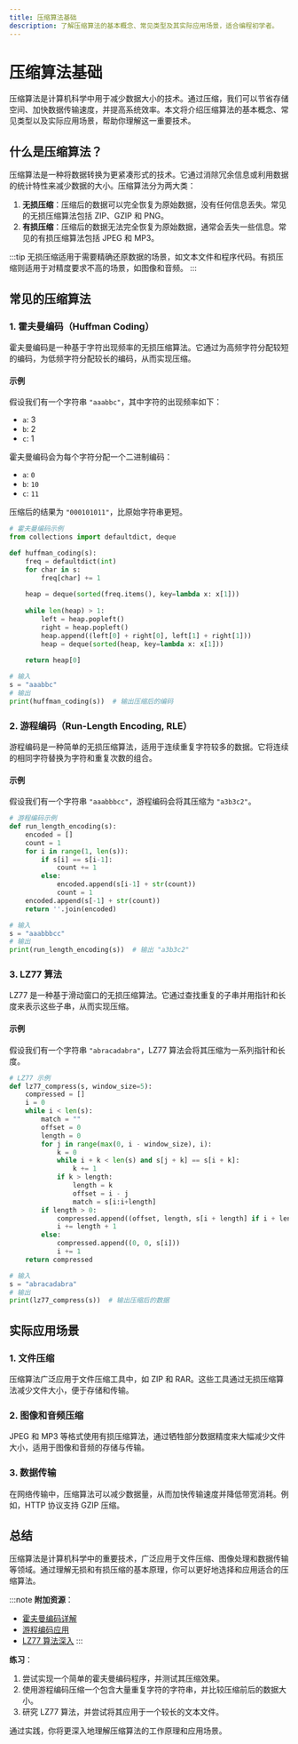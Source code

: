 ```yaml
---
title: 压缩算法基础
description: 了解压缩算法的基本概念、常见类型及其实际应用场景，适合编程初学者。
---
```


# 压缩算法基础

压缩算法是计算机科学中用于减少数据大小的技术。通过压缩，我们可以节省存储空间、加快数据传输速度，并提高系统效率。本文将介绍压缩算法的基本概念、常见类型以及实际应用场景，帮助你理解这一重要技术。

## 什么是压缩算法？

压缩算法是一种将数据转换为更紧凑形式的技术。它通过消除冗余信息或利用数据的统计特性来减少数据的大小。压缩算法分为两大类：

1. **无损压缩**：压缩后的数据可以完全恢复为原始数据，没有任何信息丢失。常见的无损压缩算法包括 ZIP、GZIP 和 PNG。
2. **有损压缩**：压缩后的数据无法完全恢复为原始数据，通常会丢失一些信息。常见的有损压缩算法包括 JPEG 和 MP3。

:::tip
无损压缩适用于需要精确还原数据的场景，如文本文件和程序代码。有损压缩则适用于对精度要求不高的场景，如图像和音频。
:::

## 常见的压缩算法

### 1. 霍夫曼编码（Huffman Coding）

霍夫曼编码是一种基于字符出现频率的无损压缩算法。它通过为高频字符分配较短的编码，为低频字符分配较长的编码，从而实现压缩。

#### 示例

假设我们有一个字符串 `"aaabbc"`，其中字符的出现频率如下：

- `a`: 3
- `b`: 2
- `c`: 1

霍夫曼编码会为每个字符分配一个二进制编码：

- `a`: `0`
- `b`: `10`
- `c`: `11`

压缩后的结果为 `"000101011"`，比原始字符串更短。

```python
# 霍夫曼编码示例
from collections import defaultdict, deque

def huffman_coding(s):
    freq = defaultdict(int)
    for char in s:
        freq[char] += 1
    
    heap = deque(sorted(freq.items(), key=lambda x: x[1]))
    
    while len(heap) > 1:
        left = heap.popleft()
        right = heap.popleft()
        heap.append((left[0] + right[0], left[1] + right[1]))
        heap = deque(sorted(heap, key=lambda x: x[1]))
    
    return heap[0]

# 输入
s = "aaabbc"
# 输出
print(huffman_coding(s))  # 输出压缩后的编码
```

### 2. 游程编码（Run-Length Encoding, RLE）

游程编码是一种简单的无损压缩算法，适用于连续重复字符较多的数据。它将连续的相同字符替换为字符和重复次数的组合。

#### 示例

假设我们有一个字符串 `"aaabbbcc"`，游程编码会将其压缩为 `"a3b3c2"`。

```python
# 游程编码示例
def run_length_encoding(s):
    encoded = []
    count = 1
    for i in range(1, len(s)):
        if s[i] == s[i-1]:
            count += 1
        else:
            encoded.append(s[i-1] + str(count))
            count = 1
    encoded.append(s[-1] + str(count))
    return ''.join(encoded)

# 输入
s = "aaabbbcc"
# 输出
print(run_length_encoding(s))  # 输出 "a3b3c2"
```

### 3. LZ77 算法

LZ77 是一种基于滑动窗口的无损压缩算法。它通过查找重复的子串并用指针和长度来表示这些子串，从而实现压缩。

#### 示例

假设我们有一个字符串 `"abracadabra"`，LZ77 算法会将其压缩为一系列指针和长度。

```python
# LZ77 示例
def lz77_compress(s, window_size=5):
    compressed = []
    i = 0
    while i < len(s):
        match = ""
        offset = 0
        length = 0
        for j in range(max(0, i - window_size), i):
            k = 0
            while i + k < len(s) and s[j + k] == s[i + k]:
                k += 1
            if k > length:
                length = k
                offset = i - j
                match = s[i:i+length]
        if length > 0:
            compressed.append((offset, length, s[i + length] if i + length < len(s) else ''))
            i += length + 1
        else:
            compressed.append((0, 0, s[i]))
            i += 1
    return compressed

# 输入
s = "abracadabra"
# 输出
print(lz77_compress(s))  # 输出压缩后的数据
```

## 实际应用场景

### 1. 文件压缩

压缩算法广泛应用于文件压缩工具中，如 ZIP 和 RAR。这些工具通过无损压缩算法减少文件大小，便于存储和传输。

### 2. 图像和音频压缩

JPEG 和 MP3 等格式使用有损压缩算法，通过牺牲部分数据精度来大幅减少文件大小，适用于图像和音频的存储与传输。

### 3. 数据传输

在网络传输中，压缩算法可以减少数据量，从而加快传输速度并降低带宽消耗。例如，HTTP 协议支持 GZIP 压缩。

## 总结

压缩算法是计算机科学中的重要技术，广泛应用于文件压缩、图像处理和数据传输等领域。通过理解无损和有损压缩的基本原理，你可以更好地选择和应用适合的压缩算法。

:::note
**附加资源**：
- [霍夫曼编码详解](https://en.wikipedia.org/wiki/Huffman_coding)
- [游程编码应用](https://en.wikipedia.org/wiki/Run-length_encoding)
- [LZ77 算法深入](https://en.wikipedia.org/wiki/LZ77_and_LZ78)
:::

**练习**：
1. 尝试实现一个简单的霍夫曼编码程序，并测试其压缩效果。
2. 使用游程编码压缩一个包含大量重复字符的字符串，并比较压缩前后的数据大小。
3. 研究 LZ77 算法，并尝试将其应用于一个较长的文本文件。

通过实践，你将更深入地理解压缩算法的工作原理和应用场景。